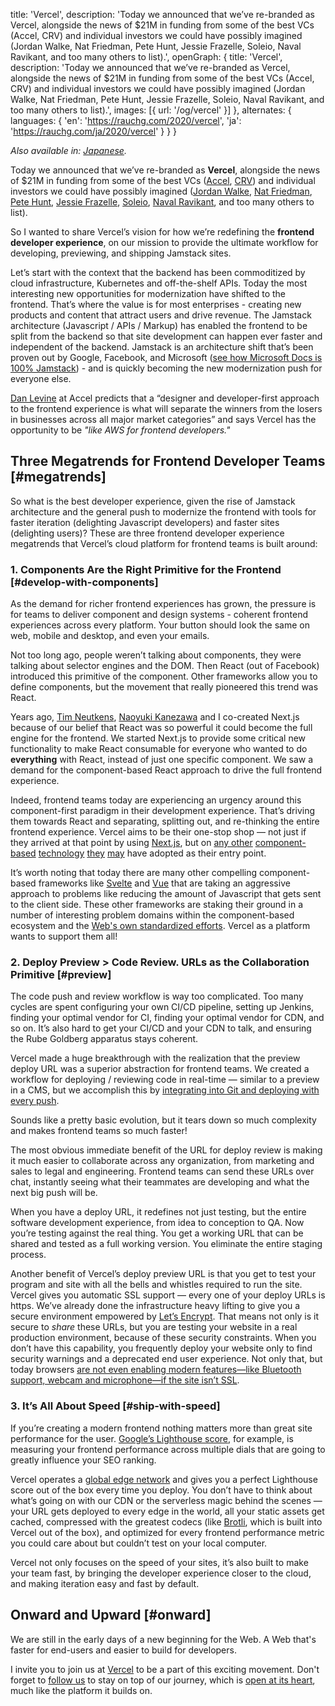   title: 'Vercel',
  description: 'Today we announced that we’ve re-branded as Vercel, alongside the news of $21M in funding from some of the best VCs (Accel, CRV) and individual investors we could have possibly imagined (Jordan Walke, Nat Friedman, Pete Hunt, Jessie Frazelle, Soleio, Naval Ravikant, and too many others to list).',
  openGraph: {
    title: 'Vercel',
    description: 'Today we announced that we’ve re-branded as Vercel, alongside the news of $21M in funding from some of the best VCs (Accel, CRV) and individual investors we could have possibly imagined (Jordan Walke, Nat Friedman, Pete Hunt, Jessie Frazelle, Soleio, Naval Ravikant, and too many others to list).',
    images: [{ url: '/og/vercel' }]
  },
  alternates: {
    languages: {
      'en': 'https://rauchg.com/2020/vercel',
      'ja': 'https://rauchg.com/ja/2020/vercel'
    }
  }
}

_Also available in: [Japanese](/ja/2020/vercel)._

Today we announced that we’ve re-branded as **Vercel**, alongside the news of $21M in funding from some of the best VCs ([Accel](https://www.accel.com), [CRV](https://crv.com)) and individual investors we could have possibly imagined ([Jordan Walke](https://twitter.com/jordwalke), [Nat Friedman](https://twitter.com/natfriedman), [Pete Hunt](https://twitter.com/floydophone), [Jessie Frazelle](https://twitter.com/jessfraz), [Soleio](https://twitter.com/soleio), [Naval Ravikant](https://twitter.com/naval), and too many others to list).

So I wanted to share Vercel’s vision for how we’re redefining the **frontend developer experience**, on our mission to provide the ultimate workflow for developing, previewing, and shipping Jamstack sites.

Let’s start with the context that the backend has been commoditized by cloud infrastructure, Kubernetes and off-the-shelf APIs. Today the most interesting new opportunities for modernization have shifted to the frontend. That’s where the value is for most enterprises - creating new products and content that attract users and drive revenue. The Jamstack architecture (Javascript / APIs / Markup) has enabled the frontend to be split from the backend so that site development can happen ever faster and independent of the backend. Jamstack is an architecture shift that’s been proven out by Google, Facebook, and Microsoft ([see how Microsoft Docs is 100% Jamstack](https://www.youtube.com/watch?v=EpYYe6aQjJM&feature=youtu.be)) - and is quickly becoming the new modernization push for everyone else.

[Dan Levine](https://twitter.com/daniel_levine) at Accel predicts that a “designer and developer-first approach to the frontend experience is what will separate the winners from the losers in businesses across all major market categories” and says Vercel has the opportunity to be *"like AWS for frontend developers."*

## Three Megatrends for Frontend Developer Teams [#megatrends]

So what is the best developer experience, given the rise of Jamstack architecture and the general push to modernize the frontend with tools for faster iteration (delighting Javascript developers) and faster sites (delighting users)? These are three frontend developer experience megatrends that Vercel’s cloud platform for frontend teams is built around:

### 1. Components Are the Right Primitive for the Frontend [#develop-with-components]

As the demand for richer frontend experiences has grown, the pressure is for teams to deliver component and design systems - coherent frontend experiences across every platform. Your button should look the same on web, mobile and desktop, and even your emails.

Not too long ago, people weren’t talking about components, they were talking about selector engines and the DOM. Then React (out of Facebook) introduced this primitive of the component. Other frameworks allow you to define components, but the movement that really pioneered this trend was React.

Years ago, [Tim Neutkens](https://twitter.com/timneutkens), [Naoyuki Kanezawa](https://twitter.com/nkzawa) and I co-created Next.js because of our belief that React was so powerful it could become the full engine for the frontend. We started Next.js to provide some critical new functionality to make React consumable for everyone who wanted to do **everything** with React, instead of just one specific component. We saw a demand for the component-based React approach to drive the full frontend experience.

Indeed, frontend teams today are experiencing an urgency around this component-first paradigm in their development experience. That’s driving them towards React and separating, splitting out, and re-thinking the entire frontend experience. Vercel aims to be their one-stop shop — not just if they arrived at that point by using [Next.js](https://nextjs.org), but on [any other](https://vuejs.org/) [component-based](https://nuxtjs.org) [technology](https://svelte.dev/) [they](https://glimmerjs.com/) [may](https://angular.io/) have adopted as their entry point.

It’s worth noting that today there are many other compelling component-based frameworks like [Svelte](https://svelte.dev) and [Vue](https://vuejs.org) that are taking an aggressive approach to problems like reducing the amount of Javascript that gets sent to the client side. These other frameworks are staking their ground in a number of interesting problem domains within the component-based ecosystem and the [Web's own standardized efforts](https://www.webcomponents.org/). Vercel as a platform wants to support them all!

### 2. Deploy Preview > Code Review. URLs as the Collaboration Primitive [#preview]

The code push and review workflow is way too complicated. Too many cycles are spent configuring your own CI/CD pipeline, setting up Jenkins, finding your optimal vendor for CI, finding your optimal vendor for CDN, and so on. It’s also hard to get your CI/CD and your CDN to talk, and ensuring the Rube Goldberg apparatus stays coherent.

Vercel made a huge breakthrough with the realization that the preview deploy URL was a superior abstraction for frontend teams. We created a workflow for deploying / reviewing code in real-time — similar to a preview in a CMS, but we accomplish this by [integrating into Git and deploying with every push](https://vercel.com/github).

Sounds like a pretty basic evolution, but it tears down so much complexity and makes frontend teams so much faster!

The most obvious immediate benefit of the URL for deploy review is making it much easier to collaborate across any organization, from marketing and sales to legal and engineering. Frontend teams can send these URLs over chat, instantly seeing what their teammates are developing and what the next big push will be.

When you have a deploy URL, it redefines not just testing, but the entire software development experience, from idea to conception to QA. Now you’re testing against the real thing. You get a working URL that can be shared and tested as a full working version. You eliminate the entire staging process.

Another benefit of Vercel’s deploy preview URL is that you get to test your program and site with all the bells and whistles required to run the site. Vercel gives you automatic SSL support — every one of your deploy URLs is https. We’ve already done the infrastructure heavy lifting to give you a secure environment empowered by [Let’s Encrypt](https://letsencrypt.org/). That means not only is it secure to *share* these URLs, but you are testing your website in a real production environment, because of these security constraints. When you don’t have this capability, you frequently deploy your website only to find security warnings and a deprecated end user experience. Not only that, but today browsers [are not even enabling modern features—like Bluetooth support, webcam and microphone—if the site isn’t SSL](https://www.digicert.com/blog/https-only-features-in-browsers/).

### 3. It’s All About Speed [#ship-with-speed]

If you’re creating a modern frontend nothing matters more than great site performance for the user. [Google’s Lighthouse score](https://twitter.com/rauchg/status/1252312827131342848), for example, is measuring your frontend performance across multiple dials that are going to greatly influence your SEO ranking.

Vercel operates a [global edge network](https://vercel.com/edge-network) and gives you a perfect Lighthouse score out of the box every time you deploy. You don’t have to think about what’s going on with our CDN or the serverless magic behind the scenes — your URL gets deployed to every edge in the world, all your static assets get cached, compressed with the greatest codecs (like [Brotli](https://medium.com/oyotech/how-brotli-compression-gave-us-37-latency-improvement-14d41e50fee4), which is built into Vercel out of the box), and optimized for every frontend performance metric you could care about but couldn’t test on your local computer.

Vercel not only focuses on the speed of your sites, it’s also built to make your team fast, by bringing the developer experience closer to the cloud, and making iteration easy and fast by default.

## Onward and Upward [#onward]

We are still in the early days of a new beginning for the Web. A Web that's faster for end-users and easier to build for developers.

I invite you to join us at [Vercel](https://vercel.com) to be a part of this exciting movement. Don't forget to [follow us](https://twitter.com/vercel) to stay on top of our journey, which is [open at its heart](https://nextjs.org), much like the platform it builds on.
